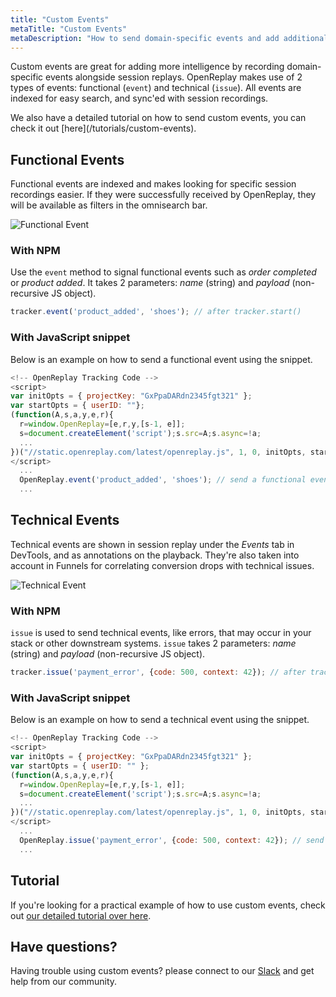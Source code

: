 ```yaml
---
title: "Custom Events"
metaTitle: "Custom Events"
metaDescription: "How to send domain-specific events and add additional intelligence to session recordings."
---
```


Custom events are great for adding more intelligence by recording domain-specific events alongside session replays. OpenReplay makes use of 2 types of events: functional (`event`) and technical (`issue`). All events are indexed for easy search, and sync'ed with session recordings.

<Aside type="tip">
  We also have a detailed tutorial on how to send custom events, you can check it out [here](/tutorials/custom-events).
</Aside>

## Functional Events

Functional events are indexed and makes looking for specific session recordings easier. If they were successfully received by OpenReplay, they will be available as filters in the omnisearch bar.

![Functional Event](/static/custom-events-1.png#center)

### With NPM

Use the `event` method to signal functional events such as *order completed* or *product added*. It takes 2 parameters: *name* (string) and *payload* (non-recursive JS object).

```js
tracker.event('product_added', 'shoes'); // after tracker.start()
```

### With JavaScript snippet

Below is an example on how to send a functional event using the snippet.

```js
<!-- OpenReplay Tracking Code -->
<script>
var initOpts = { projectKey: "GxPpaDARdn2345fgt321" };
var startOpts = { userID: ""}; 
(function(A,s,a,y,e,r){
  r=window.OpenReplay=[e,r,y,[s-1, e]];
  s=document.createElement('script');s.src=A;s.async=!a;
  ...
})("//static.openreplay.com/latest/openreplay.js", 1, 0, initOpts, startOpts);
</script>
  ...
  OpenReplay.event('product_added', 'shoes'); // send a functional event later in your code
  ...
```

## Technical Events

Technical events are shown in session replay under the *Events* tab in DevTools, and as annotations on the playback. They're also taken into account in Funnels for correlating conversion drops with technical issues.

![Technical Event](/static/custom-events-2.png#center)

### With NPM

`issue` is used to send technical events, like errors, that may occur in your stack or other downstream systems. `issue` takes 2 parameters: *name* (string) and *payload* (non-recursive JS object).

```js
tracker.issue('payment_error', {code: 500, context: 42}); // after tracker.start()
```

### With JavaScript snippet

Below is an example on how to send a technical event using the snippet.

```js
<!-- OpenReplay Tracking Code -->
<script>
var initOpts = { projectKey: "GxPpaDARdn2345fgt321" };
var startOpts = { userID: "" }; 
(function(A,s,a,y,e,r){
  r=window.OpenReplay=[e,r,y,[s-1, e]];
  s=document.createElement('script');s.src=A;s.async=!a;
  ...
})("//static.openreplay.com/latest/openreplay.js", 1, 0, initOpts, startOpts);
</script>
  ...
  OpenReplay.issue('payment_error', {code: 500, context: 42}); // send a technical event (issue) later in your code
  ...
```

## Tutorial
If you're looking for a practical example of how to use custom events, check out [our detailed tutorial over here](/tutorials/custom-events).

## Have questions?

Having trouble using custom events? please connect to our [Slack](https://slack.openreplay.com) and get help from our community.

